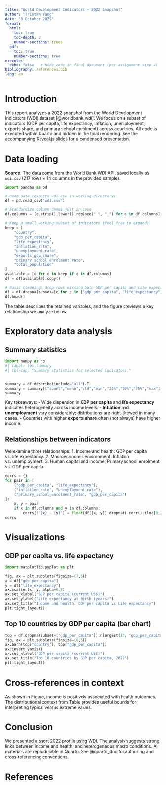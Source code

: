 ```yaml
---
title: "World Development Indicators — 2022 Snapshot"
author: "Tristan Yang"
date: "8 October 2025"
format:
  html:
    toc: true
    toc-depth: 2
    number-sections: trues
  pdf:
    toc: true
    number-sections: true
execute:
  echo: false   # hide code in final document (per assignment step 4)
bibliography: references.bib
lang: en
---
```


# Introduction

This report analyzes a 2022 snapshot from the World Development Indicators (WDI) dataset [@worldbank_wdi].
We focus on a subset of indicators (GDP per capita, life expectancy, inflation, unemployment, exports share, and primary school enrolment) across countries.
All code is executed within Quarto and hidden in the final rendering. See the accompanying Reveal.js slides for a condensed presentation.


# Data loading {#sec-data}

::: {.callout-note}
**Source.** The data come from the World Bank WDI API, saved locally as `wdi.csv` (217 rows × 14 columns in the provided sample).
:::

```python
import pandas as pd

# Read data (expects wdi.csv in working directory)
df = pd.read_csv("wdi.csv")

# Standardize column names just in case
df.columns = [c.strip().lower().replace(" ", "_") for c in df.columns]

# Keep a small working subset of indicators (feel free to expand)
keep = [
    "country",
    "gdp_per_capita",
    "life_expectancy",
    "inflation_rate",
    "unemployment_rate",
    "exports_gdp_share",
    "primary_school_enrolment_rate",
    "total_population"
]
available = [c for c in keep if c in df.columns]
df = df[available].copy()

# Basic cleaning: drop rows missing both GDP per capita and life expectancy
df = df.dropna(subset=[c for c in ["gdp_per_capita", "life_expectancy"] if c in df.columns])
df.head()
```

The table describes the retained variables, and the figure previews a key relationship we analyze below.

# Exploratory data analysis

## Summary statistics {#sec-summary}

```python
import numpy as np
#| label: tbl-summary
#| tbl-cap: "Summary statistics for selected indicators."


summary = df.describe(include="all").T
summary = summary[["count","mean","std","min","25%","50%","75%","max"]]
summary
```


Key takeaways:
- Wide dispersion in **GDP per capita** and **life expectancy** indicates heterogeneity across income levels.
- **Inflation** and **unemployment** vary considerably; distributions are right‑skewed in many cases.
- Countries with higher **exports share** often (not always) have higher income.

## Relationships between indicators

We examine three relationships:
1. Income and health: GDP per capita vs. life expectancy.
2. Macroeconomic environment: Inflation vs. unemployment.
3. Human capital and income: Primary school enrolment vs. GDP per capita.

```python
corrs = {}
for pair in [
    ("gdp_per_capita", "life_expectancy"),
    ("inflation_rate", "unemployment_rate"),
    ("primary_school_enrolment_rate", "gdp_per_capita")
]:
    x, y = pair
    if x in df.columns and y in df.columns:
        corrs[f"{x} ~ {y}"] = float(df[[x, y]].dropna().corr().iloc[0,1])
corrs
```

# Visualizations

## GDP per capita vs. life expectancy

```python
import matplotlib.pyplot as plt

fig, ax = plt.subplots(figsize=(7,5))
x = df["gdp_per_capita"]
y = df["life_expectancy"]
ax.scatter(x, y, alpha=0.7)
ax.set_xlabel("GDP per capita (current US$)")
ax.set_ylabel("Life expectancy at birth (years)")
ax.set_title("Income and health: GDP per capita vs Life expectancy")
plt.tight_layout()
```


## Top 10 countries by GDP per capita (bar chart)

```python
top = df.dropna(subset=["gdp_per_capita"]).nlargest(10, "gdp_per_capita")
fig, ax = plt.subplots(figsize=(8,5))
ax.barh(top["country"], top["gdp_per_capita"])
ax.invert_yaxis()
ax.set_xlabel("GDP per capita (current US$)")
ax.set_title("Top 10 countries by GDP per capita, 2022")
plt.tight_layout()
```

# Cross‑references in context

As shown in Figure, income is positively associated with health outcomes.
The distributional context from Table provides useful bounds for interpreting typical versus extreme values.

# Conclusion

We presented a short 2022 profile using WDI. The analysis suggests strong links between income and health, and heterogeneous macro conditions.
All materials are reproducible in Quarto. See @quarto_doc for authoring and cross‑referencing conventions.

# References
